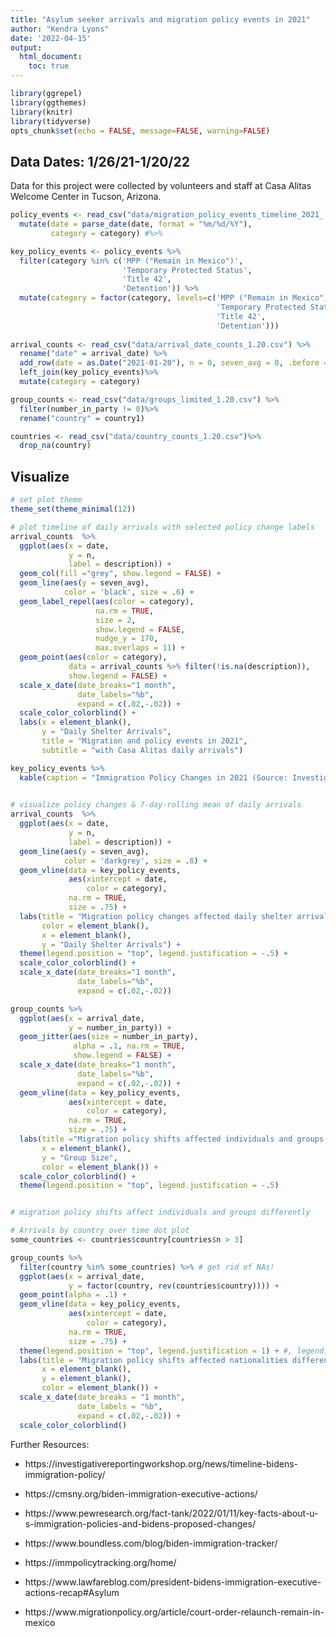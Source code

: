 ```yaml
---
title: "Asylum seeker arrivals and migration policy events in 2021"
author: "Kendra Lyons"
date: '2022-04-15'
output: 
  html_document:
    toc: true
---
```


```r
library(ggrepel)
library(ggthemes)
library(knitr)
library(tidyverse)
opts_chunk$set(echo = FALSE, message=FALSE, warning=FALSE)
```

## Data Dates: 1/26/21-1/20/22

Data for this project were collected by volunteers and staff at Casa Alitas Welcome Center in Tucson, Arizona. 

```r
policy_events <- read_csv("data/migration_policy_events_timeline_2021_ selected.csv", skip = 2) %>%
  mutate(date = parse_date(date, format = "%m/%d/%Y"),
         category = category) #%>% 

key_policy_events <- policy_events %>%
  filter(category %in% c('MPP ("Remain in Mexico")', 
                         'Temporary Protected Status',
                         'Title 42', 
                         'Detention')) %>%
  mutate(category = factor(category, levels=c('MPP ("Remain in Mexico")', 
                                              'Temporary Protected Status', 
                                              'Title 42',
                                              'Detention')))
  
arrival_counts <- read_csv("data/arrival_date_counts_1.20.csv") %>%
  rename("date" = arrival_date) %>%
  add_row(date = as.Date("2021-01-20"), n = 0, seven_avg = 0, .before = 1) %>% # add row for first event
  left_join(key_policy_events)%>%
  mutate(category = category)

group_counts <- read_csv("data/groups_limited_1.20.csv") %>%
  filter(number_in_party != 0)%>%
  rename("country" = country1)

countries <- read_csv("data/country_counts_1.20.csv")%>%
  drop_na(country)

```




## Visualize

```r
# set plot theme
theme_set(theme_minimal(12))

# plot timeline of daily arrivals with selected policy change labels
arrival_counts  %>%
  ggplot(aes(x = date,
             y = n,
             label = description)) +
  geom_col(fill ="grey", show.legend = FALSE) +
  geom_line(aes(y = seven_avg), 
            color = 'black', size = .6) +
  geom_label_repel(aes(color = category),
                   na.rm = TRUE,
                   size = 2,
                   show.legend = FALSE,
                   nudge_y = 170,
                   max.overlaps = 11) +
  geom_point(aes(color = category),
             data = arrival_counts %>% filter(!is.na(description)),
             show.legend = FALSE) +
  scale_x_date(date_breaks="1 month", 
               date_labels="%b",
               expand = c(.02,-.02)) +
  scale_color_colorblind() +
  labs(x = element_blank(),
       y = "Daily Shelter Arrivals",
       title = "Migration and policy events in 2021",
       subtitle = "with Casa Alitas daily arrivals") 

key_policy_events %>%
  kable(caption = "Immigration Policy Changes in 2021 (Source: Investigative Reporting Workshop)")
  
```


```r
# visualize policy changes & 7-day-rolling mean of daily arrivals
arrival_counts  %>%
  ggplot(aes(x = date,
             y = n,
             label = description)) +
  geom_line(aes(y = seven_avg), 
            color = 'darkgrey', size = .8) +
  geom_vline(data = key_policy_events, 
             aes(xintercept = date, 
                 color = category),
             na.rm = TRUE,
             size = .75) +
  labs(title = "Migration policy changes affected daily shelter arrivals in 2021",
       color = element_blank(), 
       x = element_blank(), 
       y = "Daily Shelter Arrivals") +
  theme(legend.position = "top", legend.justification = -.5) +
  scale_color_colorblind() +
  scale_x_date(date_breaks="1 month", 
               date_labels="%b",
               expand = c(.02,-.02))

```


```r
group_counts %>% 
  ggplot(aes(x = arrival_date, 
             y = number_in_party)) +
  geom_jitter(aes(size = number_in_party), 
              alpha = .1, na.rm = TRUE, 
              show.legend = FALSE) +
  scale_x_date(date_breaks="1 month", 
               date_labels="%b",
               expand = c(.02,-.02)) +
  geom_vline(data = key_policy_events, 
             aes(xintercept = date, 
                 color = category),
             na.rm = TRUE,
             size = .75) +
  labs(title ="Migration policy shifts affected individuals and groups differently", 
       x = element_blank(), 
       y = "Group Size",
       color = element_blank()) +
  scale_color_colorblind() +
  theme(legend.position = "top", legend.justification = -.5)


# migration policy shifts affect individuals and groups differently
```


```r

# Arrivals by country over time dot plot
some_countries <- countries$country[countries$n > 3]

group_counts %>%
  filter(country %in% some_countries) %>% # get rid of NAs! 
  ggplot(aes(x = arrival_date, 
             y = factor(country, rev(countries$country)))) +
  geom_point(alpha = .1) +
  geom_vline(data = key_policy_events, 
             aes(xintercept = date, 
                 color = category),
             na.rm = TRUE,
             size = .75) +
  theme(legend.position = "top", legend.justification = 1) + #, legend.direction legend.text.align = -1, 
  labs(title = "Migration policy shifts affected nationalities differently",
       x = element_blank(), 
       y = element_blank(),
       color = element_blank()) +
  scale_x_date(date_breaks = "1 month", 
               date_labels = "%b",
               expand = c(.02,-.02)) +
  scale_color_colorblind()

```

Further Resources:

- https://investigativereportingworkshop.org/news/timeline-bidens-immigration-policy/

- https://cmsny.org/biden-immigration-executive-actions/

- https://www.pewresearch.org/fact-tank/2022/01/11/key-facts-about-u-s-immigration-policies-and-bidens-proposed-changes/

- https://www.boundless.com/blog/biden-immigration-tracker/

- https://immpolicytracking.org/home/

- https://www.lawfareblog.com/president-bidens-immigration-executive-actions-recap#Asylum

- https://www.migrationpolicy.org/article/court-order-relaunch-remain-in-mexico

